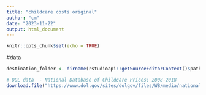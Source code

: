 ```yaml
---
title: "childcare costs original"
author: "cm"
date: "2023-11-22"
output: html_document
---
```


```r
knitr::opts_chunk$set(echo = TRUE)
```

#data
```r

destination_folder <- dirname(rstudioapi::getSourceEditorContext()$path)

# DOL data  - National Database of Childcare Prices: 2008-2018 
download.file("https://www.dol.gov/sites/dolgov/files/WB/media/nationaldatabaseofchildcareprices.xlsx", destfile = paste0( destination_folder, "/nationaldatabaseofchildcareprices.xlsx") )


```

